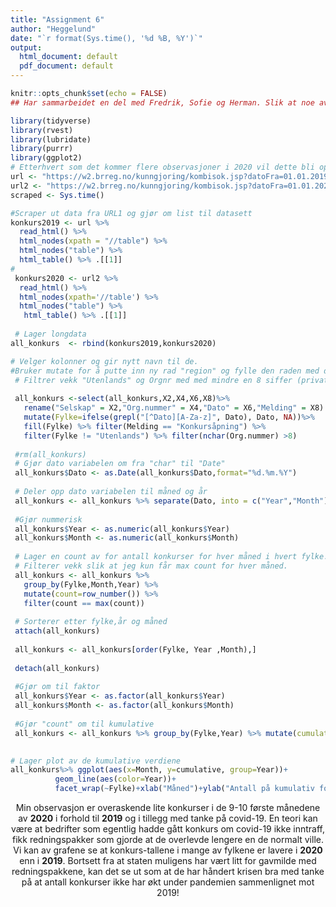 ```yaml
---
title: "Assignment 6"
author: "Heggelund"
date: "`r format(Sys.time(), '%d %B, %Y')`"
output:
  html_document: default
  pdf_document: default
---
```


```r
knitr::opts_chunk$set(echo = FALSE)
## Har sammarbeidet en del med Fredrik, Sofie og Herman. Slik at noe av koden vår vil være lik.

library(tidyverse)
library(rvest)
library(lubridate)
library(purrr)
library(ggplot2)
# Etterhvert som det kommer flere observasjoner i 2020 vil dette bli oppdatert om du kjører koden på nytt
url <- "https://w2.brreg.no/kunngjoring/kombisok.jsp?datoFra=01.01.2019&datoTil=31.12.2019&id_region=0&id_niva1=51&id_niva2=56&id_bransje1=0"
url2 <- "https://w2.brreg.no/kunngjoring/kombisok.jsp?datoFra=01.01.2020&datoTil=31.12.2020&id_region=0&id_niva1=51&id_niva2=56&id_bransje1=0"
scraped <- Sys.time()
```


```r
#Scraper ut data fra URL1 og gjør om list til datasett
konkurs2019 <- url %>%
  read_html() %>%
  html_nodes(xpath = "//table") %>%
  html_nodes("table") %>%
  html_table() %>% .[[1]]
#
 konkurs2020 <- url2 %>%
  read_html() %>%
  html_nodes(xpath='//table') %>%
  html_nodes("table") %>% 
   html_table() %>% .[[1]]
 
 # Lager longdata
all_konkurs  <- rbind(konkurs2019,konkurs2020)

# Velger kolonner og gir nytt navn til de. 
#Bruker mutate for å putte inn ny rad "region" og fylle den raden med de gitte fylkene.
 # Filtrer vekk "Utenlands" og Orgnr med med mindre en 8 siffer (privatpersoner)
 
 all_konkurs <-select(all_konkurs,X2,X4,X6,X8)%>% 
   rename("Selskap" = X2,"Org.nummer" = X4,"Dato" = X6,"Melding" = X8) %>% 
   mutate(Fylke=ifelse(grepl("[^Dato][A-Za-z]", Dato), Dato, NA))%>%
   fill(Fylke) %>% filter(Melding == "Konkursåpning") %>% 
   filter(Fylke != "Utenlands") %>% filter(nchar(Org.nummer) >8)
 
 #rm(all_konkurs)
 # Gjør dato variabelen om fra "char" til "Date" 
 all_konkurs$Dato <- as.Date(all_konkurs$Dato,format="%d.%m.%Y")
 
 # Deler opp dato variabelen til måned og år
 all_konkurs <- all_konkurs %>% separate(Dato, into = c("Year","Month"), sep = "-")
 
 #Gjør nummerisk
 all_konkurs$Year <- as.numeric(all_konkurs$Year)
 all_konkurs$Month <- as.numeric(all_konkurs$Month)
 
 # Lager en count av for antall konkurser for hver måned i hvert fylke.
 # Filterer vekk slik at jeg kun får max count for hver måned.
 all_konkurs <- all_konkurs %>% 
   group_by(Fylke,Month,Year) %>% 
   mutate(count=row_number()) %>% 
   filter(count == max(count))
 
 # Sorterer etter fylke,år og måned
 attach(all_konkurs)
 
 all_konkurs <- all_konkurs[order(Fylke, Year ,Month),]
 
 detach(all_konkurs)
 
 #Gjør om til faktor 
 all_konkurs$Year <- as.factor(all_konkurs$Year)
 all_konkurs$Month <- as.factor(all_konkurs$Month)
 
 #Gjør "count" om til kumulative
 all_konkurs <- all_konkurs %>% group_by(Fylke,Year) %>% mutate(cumulative = cumsum(count))
 
```


```r
# Lager plot av de kumulative verdiene
all_konkurs%>% ggplot(aes(x=Month, y=cumulative, group=Year))+
          geom_line(aes(color=Year))+
          facet_wrap(~Fylke)+xlab("Måned")+ylab("Antall på kumulativ form")+ggtitle("Konkurser i Norge")+theme(plot.title = element_text(hjust = 0.5))
```
<center>
 Min observasjon er overaskende lite konkurser i de 9-10 første månedene av **2020** i forhold til **2019** og i tillegg med tanke på covid-19. En teori kan være at bedrifter som egentlig hadde gått konkurs om covid-19 ikke inntraff, fikk redningspakker som gjorde at de overlevde lengere en de normalt ville. Vi kan av grafene se at konkurs-tallene i mange av fylkene er lavere i **2020** enn i **2019**. Bortsett fra at staten muligens har vært litt for gavmilde med redningspakkene, kan det se ut som at de har håndert krisen bra med tanke på at antall konkurser ikke har økt under pandemien sammenlignet mot 2019!  

</center>
